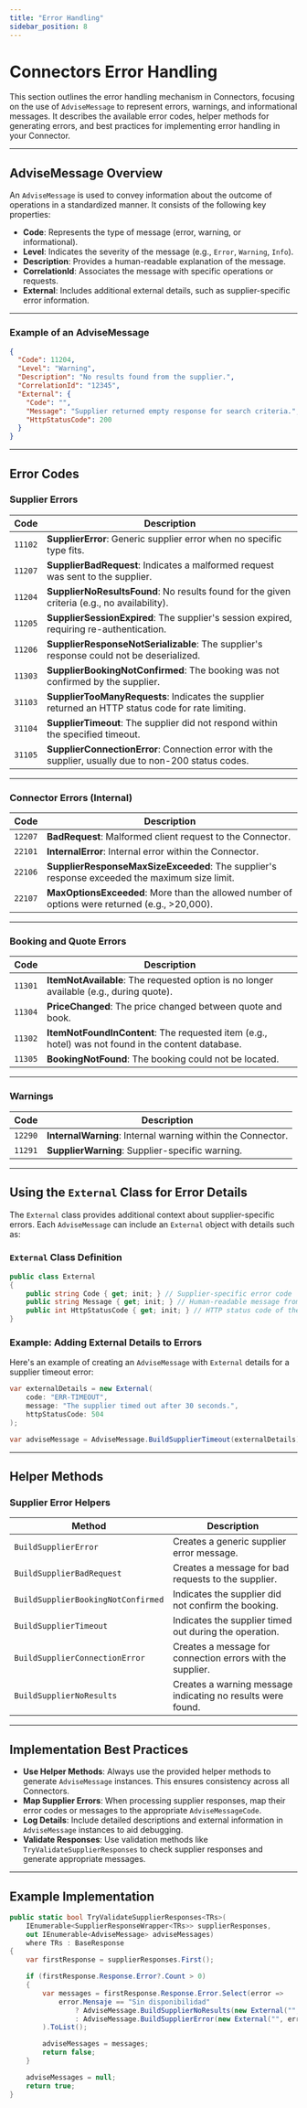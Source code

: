 ```yaml
---
title: "Error Handling"
sidebar_position: 8
---
```


# **Connectors Error Handling**

This section outlines the error handling mechanism in Connectors, focusing on the use of `AdviseMessage` to represent errors, warnings, and informational messages. It describes the available error codes, helper methods for generating errors, and best practices for implementing error handling in your Connector.

---

## **AdviseMessage Overview**

An `AdviseMessage` is used to convey information about the outcome of operations in a standardized manner. It consists of the following key properties:

- **Code**: Represents the type of message (error, warning, or informational).
- **Level**: Indicates the severity of the message (e.g., `Error`, `Warning`, `Info`).
- **Description**: Provides a human-readable explanation of the message.
- **CorrelationId**: Associates the message with specific operations or requests.
- **External**: Includes additional external details, such as supplier-specific error information.

---

### **Example of an AdviseMessage**

```json
{
  "Code": 11204,
  "Level": "Warning",
  "Description": "No results found from the supplier.",
  "CorrelationId": "12345",
  "External": {
    "Code": "",
    "Message": "Supplier returned empty response for search criteria.",
    "HttpStatusCode": 200
  }
}
```

---

## **Error Codes**

### **Supplier Errors**
| **Code**    | **Description**                                                                                  |
|-------------|--------------------------------------------------------------------------------------------------|
| `11102`     | **SupplierError**: Generic supplier error when no specific type fits.                            |
| `11207`     | **SupplierBadRequest**: Indicates a malformed request was sent to the supplier.                  |
| `11204`     | **SupplierNoResultsFound**: No results found for the given criteria (e.g., no availability).      |
| `11205`     | **SupplierSessionExpired**: The supplier's session expired, requiring re-authentication.          |
| `11206`     | **SupplierResponseNotSerializable**: The supplier's response could not be deserialized.          |
| `11303`     | **SupplierBookingNotConfirmed**: The booking was not confirmed by the supplier.                  |
| `31103`     | **SupplierTooManyRequests**: Indicates the supplier returned an HTTP status code for rate limiting.|
| `31104`     | **SupplierTimeout**: The supplier did not respond within the specified timeout.                  |
| `31105`     | **SupplierConnectionError**: Connection error with the supplier, usually due to non-200 status codes.|

---

### **Connector Errors (Internal)**
| **Code**    | **Description**                                                              |
|-------------|------------------------------------------------------------------------------|
| `12207`     | **BadRequest**: Malformed client request to the Connector.                   |
| `22101`     | **InternalError**: Internal error within the Connector.                      |
| `22106`     | **SupplierResponseMaxSizeExceeded**: The supplier's response exceeded the maximum size limit. |
| `22107`     | **MaxOptionsExceeded**: More than the allowed number of options were returned (e.g., >20,000).|

---

### **Booking and Quote Errors**
| **Code**    | **Description**                                                                                  |
|-------------|--------------------------------------------------------------------------------------------------|
| `11301`     | **ItemNotAvailable**: The requested option is no longer available (e.g., during quote).          |
| `11304`     | **PriceChanged**: The price changed between quote and book.                                      |
| `11302`     | **ItemNotFoundInContent**: The requested item (e.g., hotel) was not found in the content database.|
| `11305`     | **BookingNotFound**: The booking could not be located.                                           |

---

### **Warnings**
| **Code**    | **Description**                                                                                  |
|-------------|--------------------------------------------------------------------------------------------------|
| `12290`     | **InternalWarning**: Internal warning within the Connector.                                      |
| `11291`     | **SupplierWarning**: Supplier-specific warning.                                                 |

---

## **Using the `External` Class for Error Details**

The `External` class provides additional context about supplier-specific errors. Each `AdviseMessage` can include an `External` object with details such as:

### **`External` Class Definition**
```csharp
public class External
{
    public string Code { get; init; } // Supplier-specific error code
    public string Message { get; init; } // Human-readable message from the supplier
    public int HttpStatusCode { get; init; } // HTTP status code of the supplier's response
}
```

### **Example: Adding External Details to Errors**
Here's an example of creating an `AdviseMessage` with `External` details for a supplier timeout error:

```csharp
var externalDetails = new External(
    code: "ERR-TIMEOUT",
    message: "The supplier timed out after 30 seconds.",
    httpStatusCode: 504
);

var adviseMessage = AdviseMessage.BuildSupplierTimeout(externalDetails);
```

---

## **Helper Methods**

### **Supplier Error Helpers**
| **Method**                            | **Description**                                                                 |
|---------------------------------------|---------------------------------------------------------------------------------|
| `BuildSupplierError`                  | Creates a generic supplier error message.                                      |
| `BuildSupplierBadRequest`             | Creates a message for bad requests to the supplier.                            |
| `BuildSupplierBookingNotConfirmed`    | Indicates the supplier did not confirm the booking.                            |
| `BuildSupplierTimeout`                | Indicates the supplier timed out during the operation.                         |
| `BuildSupplierConnectionError`        | Creates a message for connection errors with the supplier.                     |
| `BuildSupplierNoResults`              | Creates a warning message indicating no results were found.                    |

---

## **Implementation Best Practices**
- **Use Helper Methods**: Always use the provided helper methods to generate `AdviseMessage` instances. This ensures consistency across all Connectors.
- **Map Supplier Errors**: When processing supplier responses, map their error codes or messages to the appropriate `AdviseMessageCode`.
- **Log Details**: Include detailed descriptions and external information in `AdviseMessage` instances to aid debugging.
- **Validate Responses**: Use validation methods like `TryValidateSupplierResponses` to check supplier responses and generate appropriate messages.

---

## **Example Implementation**

```csharp
public static bool TryValidateSupplierResponses<TRs>(
    IEnumerable<SupplierResponseWrapper<TRs>> supplierResponses,
    out IEnumerable<AdviseMessage> adviseMessages) 
    where TRs : BaseResponse
{
    var firstResponse = supplierResponses.First();

    if (firstResponse.Response.Error?.Count > 0)
    {
        var messages = firstResponse.Response.Error.Select(error =>
            error.Mensaje == "Sin disponibilidad"
                ? AdviseMessage.BuildSupplierNoResults(new External("", error.Mensaje, 200))
                : AdviseMessage.BuildSupplierError(new External("", error.Mensaje, 500))
        ).ToList();

        adviseMessages = messages;
        return false;
    }

    adviseMessages = null;
    return true;
}
```
